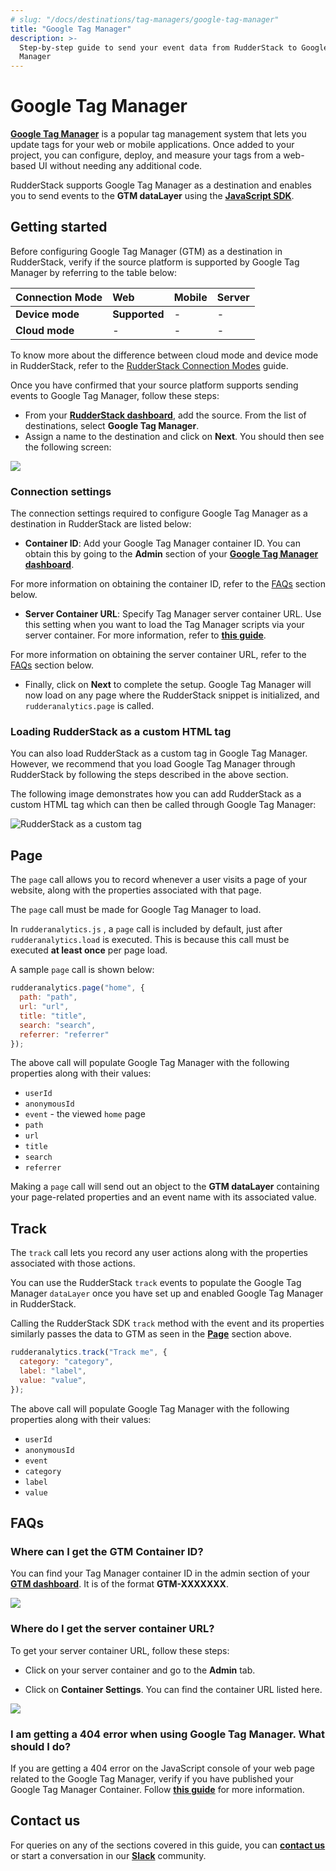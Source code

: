 ```yaml
---
# slug: "/docs/destinations/tag-managers/google-tag-manager"
title: "Google Tag Manager"
description: >-
  Step-by-step guide to send your event data from RudderStack to Google Tag
  Manager
---
```


# Google Tag Manager

[**Google Tag Manager**](https://support.google.com/tagmanager) is a popular tag management system that lets you update tags for your web or mobile applications. Once added to your project, you can configure, deploy, and measure your tags from a web-based UI without needing any additional code.

RudderStack supports Google Tag Manager as a destination and enables you to send events to the **GTM dataLayer** using the [**JavaScript SDK**](https://www.rudderstack.com/docs/stream-sources/rudderstack-sdk-integration-guides/rudderstack-javascript-sdk/).

## Getting started

Before configuring Google Tag Manager (GTM) as a destination in RudderStack, verify if the source platform is supported by Google Tag Manager by referring to the table below:

| **Connection Mode** | **Web**       | **Mobile** | **Server** |
| :------------------ | :------------ | :--------- | :--------- |
| **Device mode**     | **Supported** | -          | -          |
| **Cloud mode**      | -             | -          | -          |

<div class="infoBlock">
 
 To know more about the difference between cloud mode and device mode in RudderStack, refer to the <a href="https://rudderstack.com/docs/rudderstack-cloud/rudderstack-connection-modes/">RudderStack Connection Modes</a> guide.
</div>

Once you have confirmed that your source platform supports sending events to Google Tag Manager, follow these steps:

* From your [**RudderStack dashboard**](https://app.rudderstack.com/), add the source. From the list of destinations, select **Google Tag Manager**.
* Assign a name to the destination and click on **Next**. You should then see the following screen:

<img src="../../assets/event-stream-destinations/gtm-connection-settings.png" />

### Connection settings

The connection settings required to configure Google Tag Manager as a destination in RudderStack are listed below:

- **Container ID**: Add your Google Tag Manager container ID. You can obtain this by going to the **Admin** section of your [**Google Tag Manager dashboard**](https://tagmanager.google.com/#/admin/).

<div class="infoBlock">
 
 For more information on obtaining the container ID, refer to the <a href="#faqs">FAQs</a> section below.
</div>

- **Server Container URL**: Specify Tag Manager server container URL. Use this setting when you want to load the Tag Manager scripts via your server container. For more information, refer to [**this guide**](https://developers.google.com/tag-platform/tag-manager/server-side/send-data#load_google_scripts).

<div class="infoBlock">
 
 For more information on obtaining the server container URL, refer to the <a href="#faqs">FAQs</a> section below.
</div>

- Finally, click on **Next** to complete the setup. Google Tag Manager will now load on any page where the RudderStack snippet is initialized, and `rudderanalytics.page` is called.

### Loading RudderStack as a custom HTML tag

You can also load RudderStack as a custom tag in Google Tag Manager. However, we recommend that you load Google Tag Manager through RudderStack by following the steps described in the above section.

The following image demonstrates how you can add RudderStack as a custom HTML tag which can then be called through Google Tag Manager:

<img src="../../assets/event-stream-destinations/rudderstack-custom-html-gtm.png" alt="RudderStack as a custom tag" />

## Page

The `page` call allows you to record whenever a user visits a page of your website, along with the properties associated with that page. 

<div class="warningBlock">

The  <code class="inline-code">page</code> call must be made for Google Tag Manager to load.
</div>

<div class="infoBlock">

In <code class="inline-code">rudderanalytics.js</code> , a <code class="inline-code">page</code> call is included by default, just after `rudderanalytics.load` is executed. This is because this call must be executed <strong>at least once</strong> per page load.
</div>

A sample `page` call is shown below:

```javascript
rudderanalytics.page("home", {
  path: "path",
  url: "url",
  title: "title",
  search: "search",
  referrer: "referrer"
});
```

The above call will populate Google Tag Manager with the following properties along with their values:

- `userId`
- `anonymousId`
- `event` - the viewed `home` page
- `path`
- `url`
- `title`
- `search`
- `referrer`

<div class="infoBlock">

Making a <code class="inline-code">page</code> call will send out an object to the <strong>GTM dataLayer</strong> containing your page-related properties and an event name with its associated value.
</div>

## Track

The `track` call lets you record any user actions along with the properties associated with those actions.

<div class="infoBlock">

You can use the RudderStack <code class="inline-code">track</code> events to populate the Google Tag Manager <code class="inline-code">dataLayer</code> once you have set up and enabled Google Tag Manager in RudderStack.
</div>

Calling the RudderStack SDK `track` method with the event and its properties similarly passes the data to GTM as seen in the [**Page**](https://www.rudderstack.com/docs/destinations/tag-managers/google-tag-manager/#page) section above.

```javascript
rudderanalytics.track("Track me", {
  category: "category",
  label: "label",
  value: "value",
});
```

The above call will populate Google Tag Manager with the following properties along with their values:

- `userId`
- `anonymousId`
- `event`
- `category`
- `label`
- `value`

## FAQs

### Where can I get the GTM Container ID?

You can find your Tag Manager container ID in the admin section of your [**GTM dashboard**](https://tagmanager.google.com/#/admin/). It is of the format **GTM-XXXXXXX**.

<img src="../../assets/event-stream-destinations/rudderstack-container-id.png" />

### Where do I get the server container URL?

To get your server container URL, follow these steps:

- Click on your server container and go to the **Admin** tab.

- Click on **Container Settings**. You can find the container URL listed here.

<img src="../../assets/event-stream-destinations/rudderstack-server-container-url.png" />

### I am getting a 404 error when using Google Tag Manager. What should I do?

If you are getting a 404 error on the JavaScript console of your web page related to the Google Tag Manager, verify if you have published your Google Tag Manager Container. Follow [**this guide**](https://support.google.com/tagmanager/answer/6107163?hl=en) for more information.

## Contact us

For queries on any of the sections covered in this guide, you can [**contact us**](mailto:%20docs@rudderstack.com) or start a conversation in our [**Slack**](https://rudderstack.com/join-rudderstack-slack-community) community.
